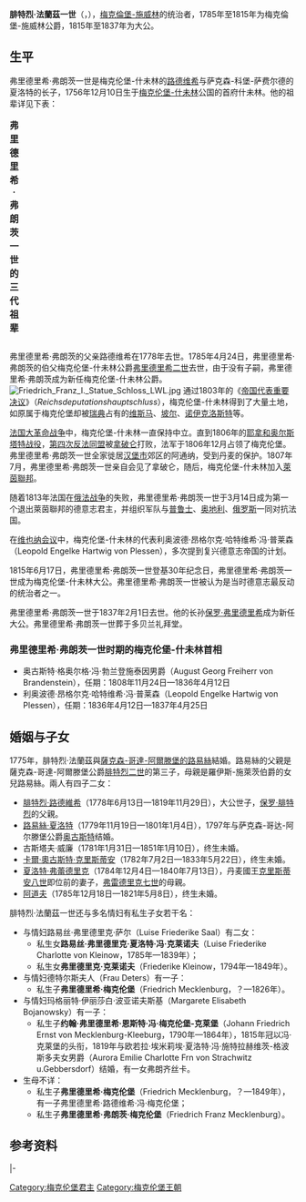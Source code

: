 {{Infobox royalty
| name        = 腓特烈·法蘭茲一世
| image       = Friedrich franz 1.jpg
| succession  = 梅克倫堡-施威林公爵
| reign       = 1785年4月24日 — 1815年6月17日
| predecessor = [[腓特烈二世_(梅克倫堡-施威林)|腓特烈二世]]
| succession1 = 梅克倫堡-施威林大公
| reign1      = 1815年6月17日 – 1837年2月1日
| successor1  = [[保罗·弗里德里希_(梅克伦堡-什未林)|保羅·腓特烈]]
| spouse      = [[薩克森-哥達-阿爾滕堡的路易絲_(1756-1808)|薩克森-哥達-阿爾滕堡的路易絲]]
| issue       = [[腓特烈·路德維希_(梅克倫堡-施威林)|腓特烈·路德維希]]<br>[[夏洛特·弗蕾德里克_(梅克倫堡-施威林)|夏洛特·弗蕾德里克]]<br>[[路易絲·夏洛特_(梅克倫堡-施威林)|路易絲·夏洛特]]
| birth_date  = {{Birth date|df=y|1756|12|10}}
| birth_place = [[神聖羅馬帝國|神聖羅馬帝國]]梅克倫堡-施威林公國[[施威林|施威林]]
| death_date  = {{Death date and age|df=y|1837|2|1|1756|12|10}}
| death_place = 梅克倫堡-施威林公國[[梅克倫堡-施威林大公國|梅克倫堡-施威林大公國]][[路德維希斯盧斯特|路德維希斯盧斯特]]
| house       = [[梅克倫堡王朝|梅克倫堡王朝]]
| father      = [[梅克倫堡-施威林的路德維希|梅克倫堡-施威林的路德維希]]
| mother      = 薩克森-科堡-薩爾費爾德的[[夏洛特·索菲_(薩克森-科堡-薩爾費爾德)|夏洛特·索菲]]
| religion    = [[信義宗|信義宗]]
}}
'''腓特烈·法蘭茲一世'''（{{lang-de|'''Friedrich Franz I'''}}，{{bd|1756年|12月10日|1837年|2月1日|catIdx=F}}），[[梅克伦堡-什未林大公國|梅克倫堡-施威林]]的统治者，1785年至1815年为梅克倫堡-施威林公爵，1815年至1837年为大公。

==生平==
弗里德里希·弗朗茨一世是梅克伦堡-什未林的[[路德维希_(梅克伦堡-什未林)|路德维希]]与萨克森-科堡-萨费尔德的夏洛特的长子，1756年12月10日生于[[梅克伦堡-什未林|梅克伦堡-什未林]]公国的首府什未林。他的祖辈详见下表：
{| class="wikitable"
|+'''弗里德里希·弗朗茨一世的三代祖辈'''
|-
|-
| rowspan="8" align="center"| '''梅克伦堡-什未林大公弗里德里希·弗朗茨一世'''
| rowspan="4" align="center"| '''父亲:'''<br>梅克伦堡-什未林的路德维希公爵
| rowspan="2" align="center"| '''祖父:'''<br>梅克伦堡-什未林公爵[[克里斯蒂安·路德维希二世_(梅克伦堡-什未林)|克里斯蒂安·路德维希二世]]
| align="center"| '''祖父之父:'''<br>[[梅克伦堡统治者列表#梅克伦堡-格拉波公爵|梅克伦堡-格拉波公爵]][[弗里德里希一世_(梅克伦堡-格拉波)|弗里德里希一世]]
|-
| align="center"| '''祖父之母:'''<br>[[黑森-霍姆堡|黑森-霍姆堡]]的克里斯汀·威廉明妮
|-
| rowspan="2" align="center"| '''祖母:'''<br>[[梅克伦堡-施特雷利茨|梅克伦堡-施特雷利茨]]的古斯塔薇·卡洛琳
| align="center"| '''祖母之父:'''<br>梅克伦堡-施特雷利茨公爵[[阿道夫·弗里德里希二世_(梅克伦堡-施特雷利茨)|阿道夫·弗里德里希二世]]
|-
| align="center"| '''祖母之母:'''<br>梅克伦堡-居斯特罗的玛丽
|-
| rowspan="4" align="center"| '''母亲:'''<br>[[萨克森-科堡-萨费尔德|萨克森-科堡-萨费尔德]]的夏洛特·索菲
| rowspan="2" align="center"| '''外祖父:'''<br>萨克森-科堡-萨费尔德公爵[[弗朗茨·约西亚斯_(萨克森-科堡-萨费尔德)|弗朗茨·约西亚斯]]
| align="center"| '''外祖父之父:'''<br>萨克森-萨费尔德公爵[[约翰·恩斯特_(萨克森-萨费尔德)|约翰·恩斯特]]
|-
| align="center"| '''外祖父之母:'''<br>[[瓦尔德克|瓦尔德克]]的夏洛特·约翰娜
|-
| rowspan="2" align="center"| '''外祖母:'''<br>施瓦茨堡-鲁道尔施塔特的安娜·索菲娅
| align="center"| '''外祖母之父:'''<br>[[施瓦茨堡君主列表|施瓦茨堡-鲁道尔施塔特侯爵]][[路德维希·弗里德里希一世_(施瓦茨堡-鲁道尔施塔特)|路德维希·弗里德里希一世]]
|-
| align="center"| '''外祖母之母:'''<br>[[萨克森-阿尔滕堡|萨克森-阿尔滕堡]]的安娜·索菲娅
|}
弗里德里希·弗朗茨的父亲路德维希在1778年去世。1785年4月24日，弗里德里希·弗朗茨的伯父梅克伦堡-什未林公爵[[弗里德里希二世_(梅克伦堡-什未林)|弗里德里希二世]]去世，由于没有子嗣，弗里德里希·弗朗茨成为新任梅克伦堡-什未林公爵。
[[File:Friedrich_Franz_I._Statue_Schloss_LWL.jpg|thumb]]
通过1803年的《[[帝国代表重要决议|帝国代表重要决议]]》（''Reichsdeputationshauptschluss''），梅克伦堡-什未林得到了大量土地，如原属于梅克伦堡却被[[瑞典|瑞典]]占有的[[维斯马|维斯马]]、[[坡尔|坡尔]]、[[诺伊克洛斯特|诺伊克洛斯特]]等。

[[法国大革命战争|法国大革命战争]]中，梅克伦堡-什未林一直保持中立。直到1806年的[[耶拿和奥尔斯塔特战役|耶拿和奥尔斯塔特战役]]，[[第四次反法同盟|第四次反法同盟]]被[[拿破仑|拿破仑]]打败，法军于1806年12月占领了梅克伦堡。弗里德里希·弗朗茨一世全家徙居[[汉堡市|汉堡市]]郊区的阿通纳，受到丹麦的保护。1807年7月，弗里德里希·弗朗茨一世亲自会见了拿破仑，随后，梅克伦堡-什未林加入[[萊茵聯邦|萊茵聯邦]]。

随着1813年法国在[[俄法战争|俄法战争]]的失败，弗里德里希·弗朗茨一世于3月14日成为第一个退出萊茵聯邦的德意志君主，并组织军队与[[普鲁士|普鲁士]]、[[奥地利|奥地利]]、[[俄罗斯|俄罗斯]]一同对抗法国。

在[[维也纳会议|维也纳会议]]中，梅克伦堡-什未林的代表利奥波德·昂格尔克·哈特维希·冯·普莱森（Leopold Engelke Hartwig von Plessen），多次提到复兴德意志帝国的计划。

1815年6月17日，弗里德里希·弗朗茨一世登基30年纪念日，弗里德里希·弗朗茨一世成为梅克伦堡-什未林大公。弗里德里希·弗朗茨一世被认为是当时德意志最反动的统治者之一。

弗里德里希·弗朗茨一世于1837年2月1日去世。他的长孙[[保罗·弗里德里希_(梅克伦堡-什未林)|保罗·弗里德里希]]成为新任大公。弗里德里希·弗朗茨一世葬于多贝兰礼拜堂。

===弗里德里希·弗朗茨一世时期的梅克伦堡-什未林首相===
* 奥古斯特·格奥尔格·冯·勃兰登施泰因男爵（August Georg Freiherr von Brandenstein），任期：1808年11月24日—1836年4月12日
* 利奥波德·昂格尔克·哈特维希·冯·普莱森（Leopold Engelke Hartwig von Plessen），任期：1836年4月12日—1837年4月25日

== 婚姻与子女 ==
1775年，腓特烈·法蘭茲與[[薩克森-哥達-阿爾滕堡的路易絲_(1756-1808)|薩克森-哥達-阿爾滕堡的路易絲]]結婚。路易絲的父親是薩克森-哥達-阿爾滕堡公爵[[腓特烈二世_(薩克森-哥達-阿爾滕堡)|腓特烈二世]]的第三子{{le|約翰·奧古斯特 (薩克森-哥達-阿爾滕堡)|Prince John August of Saxe-Gotha-Altenburg|約翰·奧古斯特}}，母親是羅伊斯-施萊茨伯爵{{link-bg|羅伊斯-施萊茨的亨利一世|Хайнрих I Ройс-Шлайц|亨利一世}}的女兒路易絲。兩人有四子二女：
* [[腓特烈·路德維希_(梅克倫堡-施威林)|腓特烈·路德維希]]（1778年6月13日—1819年11月29日），大公世子，[[保罗·弗里德里希_(梅克伦堡-什未林)|保罗·腓特烈]]的父親。
* [[路易絲·夏洛特_(梅克倫堡-施威林)|路易絲·夏洛特]]（1779年11月19日—1801年1月4日），1797年与萨克森-哥达-阿尔滕堡公爵[[奥古斯特_(萨克森-哥达-阿尔滕堡)|奥古斯特]]结婚。
* 古斯塔夫·威廉（1781年1月31日—1851年1月10日），终生未婚。
* [[卡爾·奧古斯特·克里斯蒂安|卡爾·奧古斯特·克里斯蒂安]]（1782年7月2日—1833年5月22日），终生未婚。
* [[夏洛特·弗蕾德里克_(梅克倫堡-施威林)|夏洛特·弗蕾德里克]]（1784年12月4日—1840年7月13日），丹麦國王[[克里斯蒂安八世|克里斯蒂安八世]]即位前的妻子，[[弗雷德里克七世|弗雷德里克七世]]的母親。
* [[梅克倫堡-施威林的阿道夫|阿道夫]]（1785年12月18日—1821年5月8日），终生未婚。

腓特烈·法蘭茲一世还与多名情妇有私生子女若干名：
* 与情妇路易丝·弗里德里克·萨尔（Luise Friederike Saal）有二女：
** 私生女'''路易丝·弗里德里克·夏洛特·冯·克莱诺夫'''（Luise Friederike Charlotte von Kleinow，1785年—1839年）；
** 私生女'''弗里德里克·克莱诺夫'''（Friederike Kleinow，1794年—1849年）。
* 与情妇德特尔斯夫人（Frau Deters）有一子：
** 私生子'''弗里德里希·梅克伦堡'''（Friedrich Mecklenburg，？—1826年）。
* 与情妇玛格丽特·伊丽莎白·波亚诺夫斯基（Margarete Elisabeth Bojanowsky）有一子：
** 私生子'''约翰·弗里德里希·恩斯特·冯·梅克伦堡-克莱堡'''（Johann Friedrich Ernst von Mecklenburg-Kleeburg，1790年—1864年），1815年冠以冯·克莱堡的头衔，1819年与欧若拉·埃米莉埃·夏洛特·冯·施特拉赫维茨-格波斯多夫女男爵（Aurora Emilie Charlotte Frn von Strachwitz u.Gebbersdorf）结婚，有一女弗朗齐丝卡。
* 生母不详：
** 私生子'''弗里德里希·梅克伦堡'''（Friedrich Mecklenburg，？—1849年），有一子弗里德里希·路德维希·冯·梅克伦堡；
** 私生子'''弗里德里希·弗朗茨·梅克伦堡'''（Friedrich Franz Mecklenburg）。

== 参考资料 ==
{{reflist}}

{{start box}}
{{s-hou|[[梅克伦堡王朝|梅克伦堡王朝]]|1756年|12月10日|1837年|2月1日}}
{{s-before|[[弗里德里希二世_(梅克伦堡-什未林)|弗里德里希二世]]}}
{{s-title|[[梅克伦堡统治者列表#梅克伦堡-什未林公爵（新系）|梅克伦堡-什未林公爵]]|1785年—1815年}}
{{s-none|升为梅克伦堡-什未林大公}}
|-
{{s-none|首任}}
{{s-title|[[梅克伦堡统治者列表#梅克伦堡-什未林大公|梅克伦堡-什未林大公]]|1815年—1837年}}
{{s-after|[[保罗·弗里德里希_(梅克伦堡-什未林)|保罗·弗里德里希]]}}
{{end box}}

{{Authority control}}
[[Category:梅克伦堡君主|Category:梅克伦堡君主]]
[[Category:梅克伦堡王朝|Category:梅克伦堡王朝]]